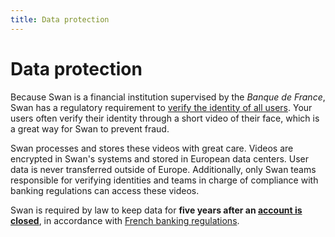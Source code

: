 ```yaml
---
title: Data protection
---
```


# Data protection

Because Swan is a financial institution supervised by the *Banque de France*, Swan has a regulatory requirement to [verify the identity of all users](../../topics/users/identifications/index.mdx).
Your users often verify their identity through a short video of their face, which is a great way for Swan to prevent fraud.

Swan processes and stores these videos with great care.
Videos are encrypted in Swan's systems and stored in European data centers.
User data is never transferred outside of Europe.
Additionally, only Swan teams responsible for verifying identities and teams in charge of compliance with banking regulations can access these videos.

Swan is required by law to keep data for **five years after an [account is closed](../../topics/accounts/closure/index.mdx)**, in accordance with [French banking regulations](https://www.legifrance.gouv.fr/codes/article_lc/LEGIARTI000041577784).

<TrustCenter />